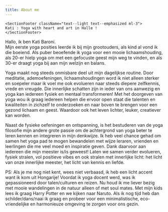 ```yaml
---
title: About me
---
```



<PageHeader/>

<Section>  
  <Background imageName="meditation.jpg" className="vh-100 w-100">
    
    <SectionFooter className="text--light text--emphasized ml-3">
    Kati : Yoga with heart and art in Halle !
    </SectionFooter>
    
  </Background>
  
</Section>




Hallo, ik ben Kati Baroni.<br/>
Mijn eerste yoga posities leerde ik bij mijn grootouders, als kind al vond ik die boeiend. Als puber beoefende ik yoga voor een mooie lichaamshouding, als 20-er hielp yoga om met een gefocuste geest mijn weg te vinden, en als 30-er draagt yoga bij aan mijn welzijn en balans.

Yoga maakt nog steeds onmisbare deel uit mijn dagelijkse routine. Door meditatie, ademoefeningen, lichaamshoudingen word ik niet alleen sterker en soepeler maar ik voel me ook evolueren naar steeds diepere zelfkennis, vrede en vreugde. Die innerlijke schatten zijn in ieder van ons aanwezig en yoga kan iedereen fysiek en mentaal transformeren!
Met het doorgeven van yoga wou ik graag iedereen helpen die ervoor open staat die talenten en kwaliteiten in zichzelf te onderzoeken en naar boven te brengen voor een gezond lichaam en geest. Waardoor ook het leven lichter, leuker, creatiever kan worden.

Naast de fysieke oefeningen en ontspanning, is het bestuderen van de yoga filosofie mijn andere grote passie om de achtergrond van yoga beter te leren kennen en integreren in mijn denkwijze. 
Ik heb veel chance gehad om samen het yoga pad te mogen bewandelen met wijze leraren, vrienden en leerlingen die me veel moed en inspiratie geven. Dank daarvoor aan iedereen die mijn meester is/is geweest!
Laten we samen verder evolueren, fysiek stralen, vol positieve vibes en ook stralen met innerlijke licht: het licht van onze innerlijke meester, het licht van kennis en liefde.

PS: Als je me nog niet kent, wees niet verbaasd, ik heb een licht accent want ik kom uit Hongarije! Voordat ik yoga docent werd, was ik gepassioneerd door talen/culturen en reizen. Nu houd ik me liever bezig met mooie wandelingen in de natuur alleen of met soul mates. Met mijn kids lees ik graag Harry Potter en we kijken naar Naruto. Als ik nog tijd heb dan schilder/dans/naai ik graag en probeer voor een minimalistische, eco-vriendelijke en harmonieuze omgeving te zorgen voor ons gezin.
